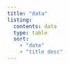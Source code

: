```yaml
---
title: "data"
listing:
  contents: data
  type: table
  sort:
    - "date"
    - "title desc"
---
```


